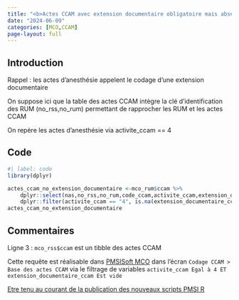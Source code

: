 ```yaml
---
title: "<b>Actes CCAM avec extension documentaire obligatoire mais absente</b>"
date: "2024-06-09"
categories: [MCO,CCAM]
page-layout: full
---
```


## Introduction  

Rappel : les actes d'anesthésie appelent le codage d'une extension documentaire  

On suppose ici que la table des actes CCAM intègre la clé d'identification des RUM (no_rss,no_rum) permettant de rapprocher les RUM et les actes CCAM  

On repère les actes d'anesthésie via activite_ccam == 4  

## Code  

```r
#| label: code
library(dplyr)

actes_ccam_no_extension_documentaire <-mco_rum$ccam %>% 
    dplyr::select(nas,no_rss,no_rum,code_ccam,activite_ccam,extension_documentaire_ccam) %>% 
    dplyr::filter(activite_ccam == "4", is.na(extension_documentaire_ccam))
actes_ccam_no_extension_documentaire
```

## Commentaires  

Ligne 3 : `mco_rss$ccam` est un tibble des actes CCAM 

Cette requête est réalisable dans [PMSISoft MCO](https://www.pmsisoft.com/acces_pmsisoft_mco){target="_blank"} dans l'écran `Codage CCAM > Base des actes CCAM` via le filtrage de variables `activite_ccam Egal à 4 ET extension_documentaire_ccam Est vide`  

[Etre tenu au courant de la publication des nouveaux scripts PMSI R](http://www.lespmsi.com/scripts-pmsi-r/){target="_blank"}  
